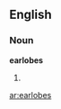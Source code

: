 ==English==
===Noun===
'''earlobes'''
# {{plural of|[[earlobe]]}}

{{anagrams:en/abeelors}}
[[ar:earlobes]]